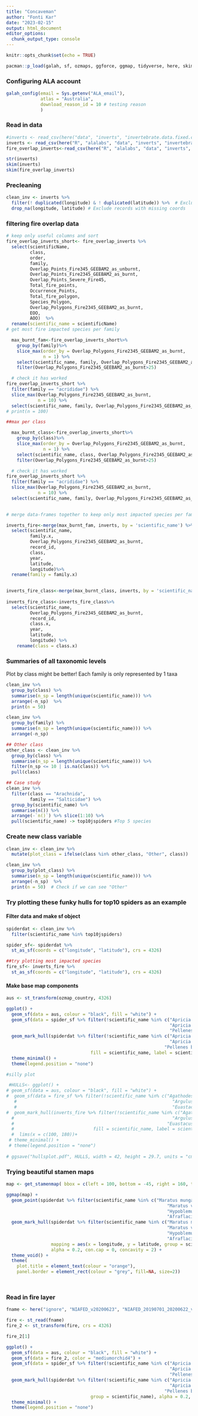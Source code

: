 ```yaml
---
title: "Concaveman"
author: "Fonti Kar"
date: "2023-02-15"
output: html_document
editor_options: 
  chunk_output_type: console
---
```


```r
knitr::opts_chunk$set(echo = TRUE)

pacman::p_load(galah, sf, ozmaps, ggforce, ggmap, tidyverse, here, skimr, readr, dyplyr)
```


### Configuring ALA account
```r
galah_config(email = Sys.getenv("ALA_email"), 
             atlas = "Australia",
             download_reason_id = 10 # testing reason
             )
```

### Read in data

```r
#inverts <- read_csv(here("data", "inverts", "invertebrate.data.fixed.csv"))
inverts <- read_csv(here("R", "alalabs", "data", "inverts", "invertebrate.data.fixed.csv"))
fire_overlap_inverts<-read_csv(here("R", "alalabs", "data", "inverts", "Fire_overlap_results_2021-06-24.csv"))

str(inverts)
skim(inverts)
skim(fire_overlap_inverts)
```

### Precleaning

```r
clean_inv <- inverts %>% 
  filter(! duplicated(longitude) & ! duplicated(latitude)) %>%  # Exclude duplicated coords
  drop_na(longitude, latitude) # Exclude records with missing coords
```

### filtering fire overlap data 

```r
# keep only useful columns and sort 
fire_overlap_inverts_short<- fire_overlap_inverts %>%
  select(scientificName, 
         class,
         order,
         family,
         Overlap_Points_Fire345_GEEBAM2_as_unburnt,
         Overlap_Points_Fire2345_GEEBAM2_as_burnt,
         Overlap_Points_Severe_Fire45,
         Total_fire_points,
         Occurrence_Points, 
         Total_fire_polygon, 
         Species_Polygon,
         Overlap_Polygons_Fire2345_GEEBAM2_as_burnt,
         EOO, 
         AOO)  %>% 
  rename(scientific_name = scientificName)
# get most fire impacted species per family

  max_burnt_fam<-fire_overlap_inverts_short%>%
    group_by(family)%>%
    slice_max(order_by = Overlap_Polygons_Fire2345_GEEBAM2_as_burnt,
              n = 1) %>%
    select(scientific_name, family, Overlap_Polygons_Fire2345_GEEBAM2_as_burnt) %>%
    filter(Overlap_Polygons_Fire2345_GEEBAM2_as_burnt>25)

  # check it has worked  
fire_overlap_inverts_short %>%
  filter(family == "acrididae") %>%
  slice_max(Overlap_Polygons_Fire2345_GEEBAM2_as_burnt,
            n = 10) %>%
  select(scientific_name, family, Overlap_Polygons_Fire2345_GEEBAM2_as_burnt)
# print(n = 100)

##max per class

  max_burnt_class<-fire_overlap_inverts_short%>%
    group_by(class)%>%
    slice_max(order_by = Overlap_Polygons_Fire2345_GEEBAM2_as_burnt,
              n = 1) %>%
    select(scientific_name, class, Overlap_Polygons_Fire2345_GEEBAM2_as_burnt) %>%
    filter(Overlap_Polygons_Fire2345_GEEBAM2_as_burnt>25)

  # check it has worked  
fire_overlap_inverts_short %>%
  filter(family == "acrididae") %>%
  slice_max(Overlap_Polygons_Fire2345_GEEBAM2_as_burnt,
            n = 10) %>%
  select(scientific_name, family, Overlap_Polygons_Fire2345_GEEBAM2_as_burnt)

  
# merge data-frames together to keep only most impacted species per family in inverts data 

inverts_fire<-merge(max_burnt_fam, inverts, by = 'scientific_name') %>%
  select(scientific_name, 
         family.x, 
         Overlap_Polygons_Fire2345_GEEBAM2_as_burnt, 
         record_id, 
         class, 
         year, 
         latitude, 
         longitude)%>%
  rename(family = family.x)
 

inverts_fire_class<-merge(max_burnt_class, inverts, by = 'scientific_name') 
  
inverts_fire_class<-inverts_fire_class%>%
  select(scientific_name, 
         Overlap_Polygons_Fire2345_GEEBAM2_as_burnt, 
         record_id, 
         class.x, 
         year, 
         latitude,
         longitude) %>%
    rename(class = class.x)

```


### Summaries of all taxonomic levels

Plot by class might be better! Each family is only represented by 1 taxa

```r
clean_inv %>% 
  group_by(class) %>% 
  summarise(n_sp = length(unique(scientific_name))) %>% 
  arrange(-n_sp)  %>% 
  print(n = 50) 

clean_inv %>% 
  group_by(family) %>% 
  summarise(n_sp = length(unique(scientific_name))) %>%
  arrange(-n_sp) 

## Other class
other_class <- clean_inv %>% 
  group_by(class) %>% 
  summarise(n_sp = length(unique(scientific_name))) %>%
  filter(n_sp <= 10 | is.na(class)) %>% 
  pull(class)

## Case study
clean_inv %>% 
  filter(class == "Arachnida", 
         family == "Salticidae") %>% 
  group_by(scientific_name) %>% 
  summarise(n()) %>% 
  arrange(-`n()`) %>% slice(1:10) %>% 
  pull(scientific_name) -> top10jspiders #Top 5 species
``` 

### Create new class variable

```r
clean_inv <- clean_inv %>% 
  mutate(plot_class = ifelse(class %in% other_class, "Other", class)) 

clean_inv %>% 
  group_by(plot_class) %>% 
  summarise(n_sp = length(unique(scientific_name))) %>% 
  arrange(-n_sp)  %>% 
  print(n = 50)  # Check if we can see "Other"
```

### Try plotting these funky hulls for top10 spiders as an example

#### Filter data and make sf object
```r
spiderdat <- clean_inv %>% 
  filter(scientific_name %in% top10jspiders)

spider_sf<- spiderdat %>% 
  st_as_sf(coords = c("longitude", "latitude"), crs = 4326)

##try plotting most impacted species 
fire_sf<- inverts_fire %>% 
  st_as_sf(coords = c("longitude", "latitude"), crs = 4326)


```

#### Make base map components

```r
aus <- st_transform(ozmap_country, 4326)

ggplot() + 
  geom_sf(data = aus, colour = "black", fill = "white") +
  geom_sf(data = spider_sf %>% filter(!scientific_name %in% c("Apricia jovialis", 
                                                              "Apricia bracteata",
                                                              "Pellenes bitaeniata"))) +
  geom_mark_hull(spiderdat %>% filter(!scientific_name %in% c("Apricia jovialis", 
                                                              "Apricia bracteata",
                                                            "Pellenes bitaeniata")), mapping = aes(x = longitude, y = latitude,
                                fill = scientific_name, label = scientific_name), alpha = 0.2, con.cap = 0)  + 
  theme_minimal() +
  theme(legend.position = "none")

#silly plot

 #HULLS<- ggplot() + 
# geom_sf(data = aus, colour = "black", fill = "white") +
#  geom_sf(data = fire_sf %>% filter(!scientific_name %in% c("Agathodesmus carorum", 
   #                                                           "Argulus japonicus",
   #                                                           "Euastacus guwinus"))) +
#  geom_mark_hull(inverts_fire %>% filter(!scientific_name %in% c("Agathodesmus carorum", 
  #                                                            "Argulus japonicus",
  #                                                          "Euastacus guwinus")), mapping = aes(x = longitude, y = latitude,
  #                              fill = scientific_name, label = scientific_name), alpha = 0.2, con.cap = 0)  + 
  #  lims(x = c(100, 180))+
 # theme_minimal() +
 # theme(legend.position = "none")
 
# ggsave("hullsplot.pdf", HULLS, width = 42, height = 29.7, units = "cm" )
```

### Trying beautiful stamen maps

```r
map <- get_stamenmap( bbox = c(left = 100, bottom = -45, right = 160, top = -8), zoom = 5, maptype = "watercolor")

ggmap(map) + 
  geom_point(spiderdat %>% filter(scientific_name %in% c("Maratus mungaich", 
                                                             "Maratus vespertilio",
                                                             "Hypoblemum scutulatum",
                                                             "Afraflacilla stridulator")), mapping = aes(x = longitude, y = latitude)) + 
  geom_mark_hull(spiderdat %>% filter(scientific_name %in% c("Maratus mungaich", 
                                                             "Maratus vespertilio",
                                                             "Hypoblemum scutulatum",
                                                             "Afraflacilla stridulator")), 
                 mapping = aes(x = longitude, y = latitude, group = scientific_name, label = scientific_name),
                 alpha = 0.2, con.cap = 0, concavity = 2) +
  theme_void() + 
  theme(
    plot.title = element_text(colour = "orange"), 
    panel.border = element_rect(colour = "grey", fill=NA, size=2))




```


### Read in fire layer

```r
fname <- here("ignore", "NIAFED_v20200623", "NIAFED_20190701_20200622_v20200623.shp")

fire <- st_read(fname)
fire_2 <- st_transform(fire, crs = 4326)

fire_2[1]

ggplot() + 
  geom_sf(data = aus, colour = "black", fill = "white") + 
  geom_sf(data = fire_2, color = "mediumorchid4") + 
  geom_sf(data = spider_sf %>% filter(!scientific_name %in% c("Apricia jovialis", 
                                                              "Apricia bracteata",
                                                              "Pellenes bitaeniata"))) +
  geom_mark_hull(spiderdat %>% filter(!scientific_name %in% c("Apricia jovialis", 
                                                              "Apricia bracteata",
                                                            "Pellenes bitaeniata")), mapping = aes(x = longitude, y = latitude,
                                group = scientific_name), alpha = 0.2, con.cap = 0)  + 
  theme_minimal() +
  theme(legend.position = "none")
```






